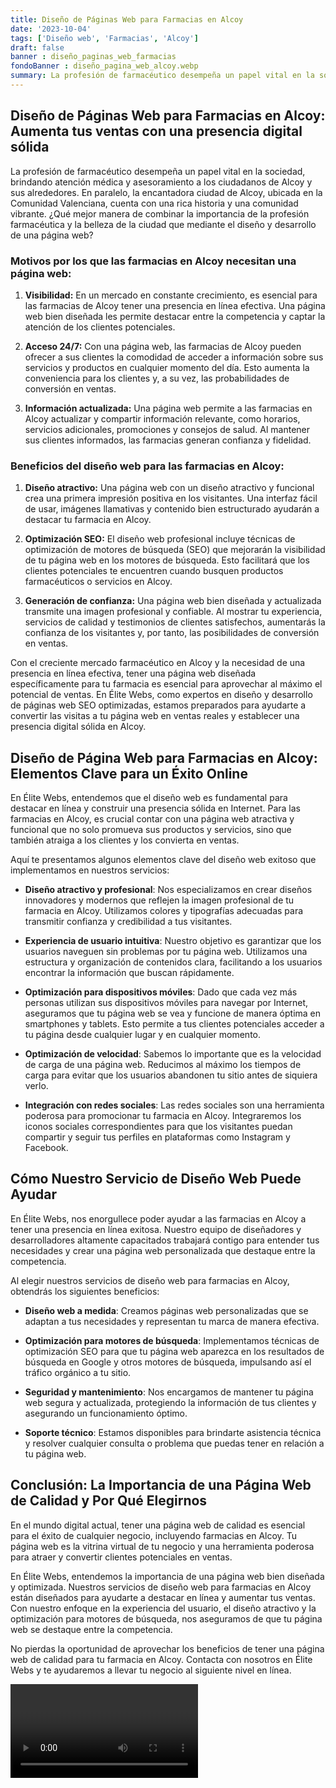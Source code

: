 ```yaml
---
title: Diseño de Páginas Web para Farmacias en Alcoy
date: '2023-10-04'
tags: ['Diseño web', 'Farmacias', 'Alcoy']
draft: false
banner : diseño_paginas_web_farmacias
fondoBanner : diseño_pagina_web_alcoy.webp
summary: La profesión de farmacéutico desempeña un papel vital en la sociedad, brindando atención médica y asesoramiento a los ciudadanos de Alcoy y sus alrededores. En paralelo, la encantadora ciudad de Alcoy, ubicada en la Comunidad Valenciana, cuenta con una rica historia y una comunidad vibrante. ¿Qué mejor manera de combinar la importancia de la profesión farmacéutica y la belleza de la ciudad que mediante el diseño y desarrollo de una página web?
---
```


## Diseño de Páginas Web para Farmacias en Alcoy: Aumenta tus ventas con una presencia digital sólida

La profesión de farmacéutico desempeña un papel vital en la sociedad, brindando atención médica y asesoramiento a los ciudadanos de Alcoy y sus alrededores. En paralelo, la encantadora ciudad de Alcoy, ubicada en la Comunidad Valenciana, cuenta con una rica historia y una comunidad vibrante. ¿Qué mejor manera de combinar la importancia de la profesión farmacéutica y la belleza de la ciudad que mediante el diseño y desarrollo de una página web?

### Motivos por los que las farmacias en Alcoy necesitan una página web:

1. **Visibilidad:** En un mercado en constante crecimiento, es esencial para las farmacias de Alcoy tener una presencia en línea efectiva. Una página web bien diseñada les permite destacar entre la competencia y captar la atención de los clientes potenciales.

2. **Acceso 24/7:** Con una página web, las farmacias de Alcoy pueden ofrecer a sus clientes la comodidad de acceder a información sobre sus servicios y productos en cualquier momento del día. Esto aumenta la conveniencia para los clientes y, a su vez, las probabilidades de conversión en ventas.

3. **Información actualizada:** Una página web permite a las farmacias en Alcoy actualizar y compartir información relevante, como horarios, servicios adicionales, promociones y consejos de salud. Al mantener sus clientes informados, las farmacias generan confianza y fidelidad.

### Beneficios del diseño web para las farmacias en Alcoy:

1. **Diseño atractivo:** Una página web con un diseño atractivo y funcional crea una primera impresión positiva en los visitantes. Una interfaz fácil de usar, imágenes llamativas y contenido bien estructurado ayudarán a destacar tu farmacia en Alcoy.

2. **Optimización SEO:** El diseño web profesional incluye técnicas de optimización de motores de búsqueda (SEO) que mejorarán la visibilidad de tu página web en los motores de búsqueda. Esto facilitará que los clientes potenciales te encuentren cuando busquen productos farmacéuticos o servicios en Alcoy.

3. **Generación de confianza:** Una página web bien diseñada y actualizada transmite una imagen profesional y confiable. Al mostrar tu experiencia, servicios de calidad y testimonios de clientes satisfechos, aumentarás la confianza de los visitantes y, por tanto, las posibilidades de conversión en ventas.

Con el creciente mercado farmacéutico en Alcoy y la necesidad de una presencia en línea efectiva, tener una página web diseñada específicamente para tu farmacia es esencial para aprovechar al máximo el potencial de ventas. En Élite Webs, como expertos en diseño y desarrollo de páginas web SEO optimizadas, estamos preparados para ayudarte a convertir las visitas a tu página web en ventas reales y establecer una presencia digital sólida en Alcoy.

<GifSeo />

<Cta />

## Diseño de Página Web para Farmacias en Alcoy: Elementos Clave para un Éxito Online

En Élite Webs, entendemos que el diseño web es fundamental para destacar en línea y construir una presencia sólida en Internet. Para las farmacias en Alcoy, es crucial contar con una página web atractiva y funcional que no solo promueva sus productos y servicios, sino que también atraiga a los clientes y los convierta en ventas. 

Aquí te presentamos algunos elementos clave del diseño web exitoso que implementamos en nuestros servicios:

- **Diseño atractivo y profesional**: Nos especializamos en crear diseños innovadores y modernos que reflejen la imagen profesional de tu farmacia en Alcoy. Utilizamos colores y tipografías adecuadas para transmitir confianza y credibilidad a tus visitantes.

- **Experiencia de usuario intuitiva**: Nuestro objetivo es garantizar que los usuarios naveguen sin problemas por tu página web. Utilizamos una estructura y organización de contenidos clara, facilitando a los usuarios encontrar la información que buscan rápidamente.

- **Optimización para dispositivos móviles**: Dado que cada vez más personas utilizan sus dispositivos móviles para navegar por Internet, aseguramos que tu página web se vea y funcione de manera óptima en smartphones y tablets. Esto permite a tus clientes potenciales acceder a tu página desde cualquier lugar y en cualquier momento.

- **Optimización de velocidad**: Sabemos lo importante que es la velocidad de carga de una página web. Reducimos al máximo los tiempos de carga para evitar que los usuarios abandonen tu sitio antes de siquiera verlo.

- **Integración con redes sociales**: Las redes sociales son una herramienta poderosa para promocionar tu farmacia en Alcoy. Integraremos los iconos sociales correspondientes para que los visitantes puedan compartir y seguir tus perfiles en plataformas como Instagram y Facebook.

## Cómo Nuestro Servicio de Diseño Web Puede Ayudar

En Élite Webs, nos enorgullece poder ayudar a las farmacias en Alcoy a tener una presencia en línea exitosa. Nuestro equipo de diseñadores y desarrolladores altamente capacitados trabajará contigo para entender tus necesidades y crear una página web personalizada que destaque entre la competencia.

Al elegir nuestros servicios de diseño web para farmacias en Alcoy, obtendrás los siguientes beneficios:

- **Diseño web a medida**: Creamos páginas web personalizadas que se adaptan a tus necesidades y representan tu marca de manera efectiva.

- **Optimización para motores de búsqueda**: Implementamos técnicas de optimización SEO para que tu página web aparezca en los resultados de búsqueda en Google y otros motores de búsqueda, impulsando así el tráfico orgánico a tu sitio.

- **Seguridad y mantenimiento**: Nos encargamos de mantener tu página web segura y actualizada, protegiendo la información de tus clientes y asegurando un funcionamiento óptimo.

- **Soporte técnico**: Estamos disponibles para brindarte asistencia técnica y resolver cualquier consulta o problema que puedas tener en relación a tu página web.

## Conclusión: La Importancia de una Página Web de Calidad y Por Qué Elegirnos

En el mundo digital actual, tener una página web de calidad es esencial para el éxito de cualquier negocio, incluyendo farmacias en Alcoy. Tu página web es la vitrina virtual de tu negocio y una herramienta poderosa para atraer y convertir clientes potenciales en ventas.

En Élite Webs, entendemos la importancia de una página web bien diseñada y optimizada. Nuestros servicios de diseño web para farmacias en Alcoy están diseñados para ayudarte a destacar en línea y aumentar tus ventas. Con nuestro enfoque en la experiencia del usuario, el diseño atractivo y la optimización para motores de búsqueda, nos aseguramos de que tu página web se destaque entre la competencia.

No pierdas la oportunidad de aprovechar los beneficios de tener una página web de calidad para tu farmacia en Alcoy. Contacta con nosotros en Élite Webs y te ayudaremos a llevar tu negocio al siguiente nivel en línea.

<Video />

<CtaBot job='Farmacias' city='Alcoy'/>

<Gmaps query='Alcoy+españa+maps' />